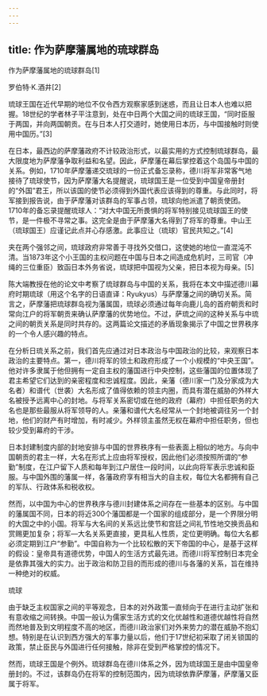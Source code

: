 ```yaml
---
---
---
```

title: 作为萨摩藩属地的琉球群岛
---




作为萨摩藩属地的琉球群岛[1]


罗伯特·K.酒井[2]

琉球王国在近代早期的地位不仅令西方观察家感到迷惑，而且让日本人也难以把握。18世纪的学者林子平注意到，处在中日两个大国之间的琉球王国，“同时臣服于两国，并向两国朝贡。在与日本人打交道时，她使用日本历，与中国接触时则使用中国历。”[3]

在日本，最西边的萨摩藩政府不计较政治形式，以最实用的方式控制琉球群岛，最大限度地为萨摩藩争取利益和名望。因此，萨摩藩在幕后掌控着这个岛国与中国的关系。例如，1710年萨摩藩递交琉球的一份正式备忘录称，德川将军非常客气地接待了琉球使节，因为萨摩藩大名提醒说，琉球国王是一位受到中国皇帝册封的“外国”君王，所以该国的使节必须得到外国代表应该得到的尊重。与此同时，将军接到报告说，由于萨摩藩对该群岛的军事占领，琉球向他派遣了朝贡使团。1710年的备忘录提醒琉球人：“对大中国无所畏惧的将军特别接见琉球国王的使节，是一件极不寻常之事。这完全是由于萨摩藩大名得到了将军的尊重。中山王（琉球国王）应谨记此点并心存感激。此事应让（琉球）官民共知之。”[4]

夹在两个强邻之间，琉球政府非常善于寻找外交借口，这使她的地位一直混沌不清。当1873年这个小王国的主权问题在中国与日本之间造成危机时，三司官（冲绳的三位重臣）致函日本外务省说，琉球把中国视为父亲，把日本视为母亲。[5]

陈大端教授在他的论文中考察了琉球群岛与中国的关系，我将在本文中描述德川幕府时期琉球（用这个名字的日语直译：Ryukyus）与萨摩藩之间的确切关系。简言之，萨摩藩把琉球群岛视为藩属国，琉球必须通过每年向鹿儿岛的首府朝贡和时常向江户的将军朝贡来确认萨摩藩的优势地位。不过，萨琉之间的这种关系与中琉之间的朝贡关系是同时共存的。这两篇论文描述的矛盾现象揭示了中国之世界秩序的一个令人感兴趣的特点。

在分析日琉关系之前，我们首先应通过对日本政治与中国政治的比较，来观察日本政治的主要特点。第一，德川将军的领土和政府形成了一个小规模的“中央王国”。他对许多隶属于他但拥有一定自主权的藩国进行中央控制，这些藩国的位置体现了君主希望它们达到的亲密程度和忠诚程度。因此，亲藩（德川家一门及分家成为大名者）和谱代（世袭）大名形成了值得依赖的领主内圈，而具有潜在威胁的外样大名被授予远离中心的封地。与将军关系密切或在他的政府（幕府）中担任职务的大名也是那些最服从将军领导的人。亲藩和谱代大名经常从一个封地被调往另一个封地，他们的财产有时增加，有时减少。外样领主虽然无权在幕府中担任职务，但也较少受到幕府的干涉。

日本封建制度内部的封地安排与中国的世界秩序有一些表面上相似的地方。与向中国朝贡的君主一样，大名在形式上应由将军授权，因此他们必须按照所谓的“参勤”制度，在江户留下人质和每年到江户居住一段时间，以此向将军表示忠诚和臣服。与中国外围的藩属一样，各藩政府享有相当大的自主权，每位大名都拥有自己的军队、行政体系和税收权。

然而，以中国为中心的世界秩序与德川封建体系之间存在一些基本的区别。与中国的藩属国不同，日本的将近300个藩国都是一个国家的组成部分，是一个界限分明的大国之中的小国。将军与大名间的关系远比使节和宫廷之间礼节性地交换贡品和赏赐更加复杂；将军—大名关系更直接，更具私人性质，定位更明确。每位大名都必须定期到江户“参勤”。中国自称为一个比较松散的天下帝国的中心，是基于这样的假设：皇帝具有道德优势，中国人的生活方式最先进。而德川将军控制日本完全是依靠其强大的实力。出于政治和防卫目的而形成的德川与各藩的关系，旨在维持一种绝对的权威。





琉球

由于缺乏主权国家之间的平等观念，日本的对外政策一直倾向于在进行主动扩张和有意收缩之间转换。中国一般认为儒家生活方式的文化优越性和道德优越性将自然而然地普及到文明程度不高的地区，而德川政治家们对外来势力的潜在威胁不抱幻想。特别是在认识到西方强大的军事力量以后，他们于17世纪初采取了闭关锁国的政策，禁止臣民与外国进行任何接触，除非在受到严格掌控的情况下。

然而，琉球王国是个例外。琉球群岛在德川体系之外，因为琉球国王是由中国皇帝册封的。不过，该群岛仍在将军的控制范围内，因为琉球依靠萨摩藩，萨摩藩又臣属于将军。